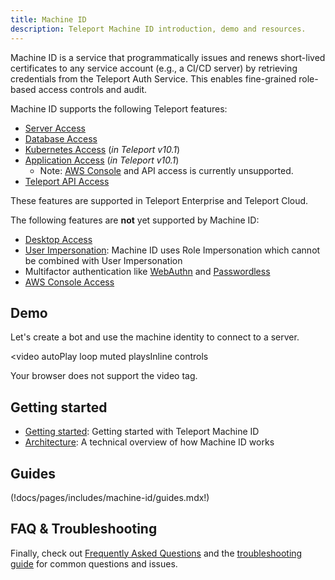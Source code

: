 ```yaml
---
title: Machine ID
description: Teleport Machine ID introduction, demo and resources.
---
```


Machine ID is a service that programmatically issues and renews short-lived
certificates to any service account (e.g., a CI/CD server) by retrieving
credentials from the Teleport Auth Service. This enables fine-grained
role-based access controls and audit.

Machine ID supports the following Teleport features:

- [Server Access](./getting-started.mdx)
- [Database Access](./guides/databases.mdx)
- [Kubernetes Access](./guides/kubernetes.mdx) (*in Teleport v10.1*)
- [Application Access](./guides/applications.mdx) (*in Teleport v10.1*)
  - Note: [AWS Console](../application-access/cloud-apis/aws-console.mdx) and API access is currently unsupported.
- [Teleport API Access](../api/introduction.mdx)

These features are supported in Teleport Enterprise and Teleport Cloud.

The following features are **not** yet supported by Machine ID:
- [Desktop Access](../desktop-access/introduction.mdx)
- [User Impersonation](../access-controls/guides/impersonation.mdx): Machine
  ID uses Role Impersonation which cannot be combined with User Impersonation
- Multifactor authentication like [WebAuthn](../access-controls/guides/webauthn.mdx) and [Passwordless](../access-controls/guides/passwordless.mdx)
- [AWS Console Access](../application-access/cloud-apis/aws-console.mdx)

## Demo

Let's create a bot and use the machine identity to connect to a server.

<video
  autoPlay
  loop
  muted
  playsInline
  controls
>
  <source
    src="../../img/database-access/dbaccessdemo.mp4"
    type="video/mp4"
  />

  <source
    src="../../img/database-access/dbaccessdemo.webm"
    type="video/webm"
  />

  Your browser does not support the video tag.
</video>

## Getting started

- [Getting started](./getting-started.mdx): Getting started with Teleport Machine ID
- [Architecture](./architecture.mdx): A technical overview of how Machine ID works

## Guides

(!docs/pages/includes/machine-id/guides.mdx!)

## FAQ & Troubleshooting

Finally, check out [Frequently Asked Questions](./faq.mdx) and the 
[troubleshooting guide](./troubleshooting.mdx) for common questions and issues.
